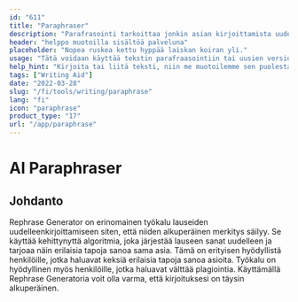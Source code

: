 ```yaml
---
id: "611"
title: "Paraphraser"
description: "Parafrasointi tarkoittaa jonkin asian kirjoittamista uudelleen omin sanoin. Sitä käytetään usein tiivistämään tai yksinkertaistamaan tekstiä tai tekemään siitä ymmärrettävämpää. Parafrasointia voidaan käyttää myös luomaan uusia versioita olemassa olevasta sisällöstä tai luomaan sisältöä, joka on helpommin laajemman yleisön saatavilla."
header: "helppo muotoilla sisältöä palveluna"
placeholder: "Nopea ruskea kettu hyppää laiskan koiran yli."
usage: "Tätä voidaan käyttää tekstin parafraasointiin tai uusien versioiden luomiseen olemassa olevasta sisällöstä."
help_hint: "Kirjoita tai liitä teksti, niin me muotoilemme sen puolestasi."
tags: ["Writing Aid"]
date: "2022-03-28"
slug: "/fi/tools/writing/paraphrase"
lang: "fi"
icon: "paraphrase"
product_type: "17"
url: "/app/paraphrase"
---
```


# AI Paraphraser

## Johdanto

Rephrase Generator on erinomainen työkalu lauseiden uudelleenkirjoittamiseen siten, että niiden alkuperäinen merkitys säilyy. Se käyttää kehittynyttä algoritmia, joka järjestää lauseen sanat uudelleen ja tarjoaa näin erilaisia tapoja sanoa sama asia. Tämä on erityisen hyödyllistä henkilöille, jotka haluavat keksiä erilaisia tapoja sanoa asioita. Työkalu on hyödyllinen myös henkilöille, jotka haluavat välttää plagiointia. Käyttämällä Rephrase Generatoria voit olla varma, että kirjoituksesi on täysin alkuperäinen.
